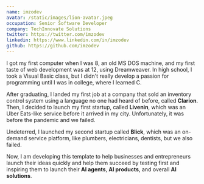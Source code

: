 ```yaml
---
name: imzodev
avatar: /static/images/lion-avatar.jpeg
occupation: Senior Software Developer
company: TechInnovate Solutions
twitter: https://twitter.com/imzodev
linkedin: https://www.linkedin.com/in/imzodev
github: https://github.com/imzodev
---
```


I got my first computer when I was 8, an old MS DOS machine, and my first taste of web development was at 12, using Dreamweaver. In high school, I took a Visual Basic class, but I didn't really develop a passion for programming until I was in college, where I learned C.

After graduating, I landed my first job at a company that sold an inventory control system using a language no one had heard of before, called **Clarion**. Then, I decided to launch my first startup, called **Livenin**, which was an Uber Eats-like service before it arrived in my city. Unfortunately, it was before the pandemic and we failed.

Undeterred, I launched my second startup called **Blick**, which was an on-demand service platform, like plumbers, electricians, dentists, but we also failed.

Now, I am developing this template to help businesses and entrepreneurs launch their ideas quickly and help them succeed by testing first and inspiring them to launch their **AI agents**, **AI products**, and overall **AI solutions**.
